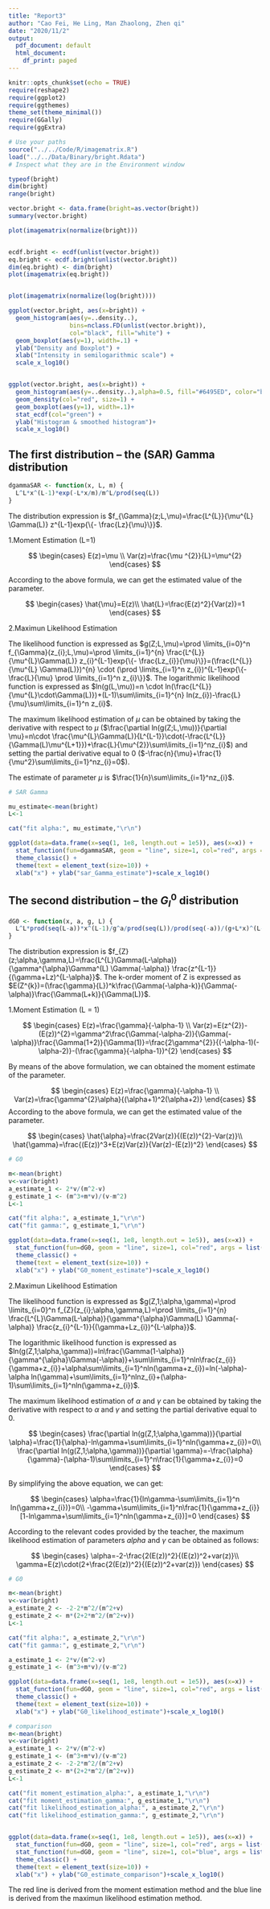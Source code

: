---
title: "Report3"
author: "Cao Fei, He Ling, Man Zhaolong, Zhen qi"
date: "2020/11/2"
output:
  pdf_document: default
  html_document:
    df_print: paged
---

```{r setup, include=FALSE}
knitr::opts_chunk$set(echo = TRUE)
require(reshape2)
require(ggplot2)
require(ggthemes)
theme_set(theme_minimal())
require(GGally)
require(ggExtra)
```


```{r Load_Data}
# Use your paths
source("../../Code/R/imagematrix.R")
load("../../Data/Binary/bright.Rdata")
# Inspect what they are in the Environment window

typeof(bright)
dim(bright)
range(bright)

vector.bright <- data.frame(bright=as.vector(bright))
summary(vector.bright)
```

```{r img_plot}
plot(imagematrix(normalize(bright)))


ecdf.bright <- ecdf(unlist(vector.bright))
eq.bright <- ecdf.bright(unlist(vector.bright))
dim(eq.bright) <- dim(bright)
plot(imagematrix(eq.bright))


plot(imagematrix(normalize(log(bright))))

```

```{r Graphical_EDA_BoxplotAndHistogram}
ggplot(vector.bright, aes(x=bright)) +
  geom_histogram(aes(y=..density..),
                 bins=nclass.FD(unlist(vector.bright)),
                 col="black", fill="white") +
  geom_boxplot(aes(y=1), width=.1) +
  ylab("Density and Boxplot") +
  xlab("Intensity in semilogarithmic scale") +
  scale_x_log10()


ggplot(vector.bright, aes(x=bright)) +
  geom_histogram(aes(y=..density..),alpha=0.5, fill="#6495ED", color="black",bins=nclass.FD(unlist(vector.bright))/250) +
  geom_density(col="red", size=1) +
  geom_boxplot(aes(y=1), width=.1)+
  stat_ecdf(col="green") +
  ylab("Histogram & smoothed histogram")+
  scale_x_log10()
```


## The first distribution -- the (SAR) Gamma distribution

```{r gammaSAR_Distributions}

dgammaSAR <- function(x, L, m) {
  L^L*x^(L-1)*exp(-L*x/m)/m^L/prod(seq(L))
}

```

The distribution expression is $f_{\Gamma}(z;L,\mu)=\frac{L^{L}}{\mu^{L} \Gamma(L)} z^{L-1}exp{\{- \frac{Lz}{\mu}\}}$.

1.Moment Estimation (L=1)

$$
\begin{cases}
E(z)=\mu \\
Var(z)=\frac{\mu ^{2}}{L}=\mu^{2}
\end{cases}
$$

According to the above formula, we can get the estimated value of the parameter.

$$
\begin{cases}
\hat{\mu}=E(z)\\
\hat{L}=\frac{E(z)^2}{Var(z)}=1
\end{cases}
$$


2.Maximun Likelihood Estimation

The likelihood function is expressed as $g(Z;L,\mu)=\prod \limits_{i=0}^n f_{\Gamma}(z_{i};L,\mu)=\prod \limits_{i=1}^{n} \frac{L^{L}}{\mu^{L}\Gamma(L)} z_{i}^{L-1}exp{\{- \frac{Lz_{i}}{\mu}\}}=(\frac{L^{L}}{\mu^{L} \Gamma(L)})^{n} \cdot (\prod \limits_{i=1}^n z_{i})^{L-1}exp{\{- \frac{L}{\mu} \prod \limits_{i=1}^n z_{i}\}}$.
The logarithmic likelihood function is expressed as $ln(g(L,\mu))=n \cdot ln(\frac{L^{L}}{\mu^{L}\cdot\Gamma(L)})+(L-1)\sum\limits_{i=1}^{n} ln(z_{i})-\frac{L}{\mu}\sum\limits_{i=1}^n z_{i}$.

The maximum likelihood estimation of $\mu$ can be obtained by taking the derivative with respect to $\mu$ ($\frac{\partial ln(g(Z;L,\mu))}{\partial \mu}=n\cdot \frac{\mu^{L}\Gamma(L)}{L^{L-1}}\cdot(-\frac{L^{L}}{\Gamma(L)\mu^{L+1}})+\frac{L}{\mu^{2}}\sum\limits_{i=1}^nz_{i}$) and setting the partial derivative equal to 0 ($-\frac{n}{\mu}+\frac{1}{\mu^2}\sum\limits_{i=1}^nz_{i}=0$).

The estimate of parameter $\mu$ is $\frac{1}{n}\sum\limits_{i=1}^nz_{i}$.


```{r SAR_Gamma_estimate}
# SAR Gamma

mu_estimate<-mean(bright)
L<-1

cat("fit alpha:", mu_estimate,"\r\n")

ggplot(data=data.frame(x=seq(1, 1e8, length.out = 1e5)), aes(x=x)) +
  stat_function(fun=dgammaSAR, geom = "line", size=1, col="red", args = list(L=1, m=mu_estimate)) +
  theme_classic() +
  theme(text = element_text(size=10)) +
  xlab("x") + ylab("sar_Gamma_estimate")+scale_x_log10()

```

## The second distribution -- the $G_{I}^{0}$ distribution


```{r G0_Distributions}

dG0 <- function(x, a, g, L) {
  L^L*prod(seq(L-a))*x^(L-1)/g^a/prod(seq(L))/prod(seq(-a))/(g+L*x)^(L-a)
}

```

The distribution expression is $f_{Z}(z;\alpha,\gamma,L)=\frac{L^{L}\Gamma(L-\alpha)}{\gamma^{\alpha}\Gamma^(L) \Gamma(-\alpha)} \frac{z^{L-1}}{(\gamma+Lz)^{L-\alpha}}$.
The k-order moment of Z is expressed as $E(Z^{k})=(\frac{\gamma}{L})^k\frac{\Gamma(-\alpha-k)}{\Gamma(-\alpha)}\frac{\Gamma(L+k)}{\Gamma(L)}$.

1.Moment Estimation (L = 1)

$$
\begin{cases}
E(z)=\frac{\gamma}{-\alpha-1} \\
Var(z)=E(z^{2})-(E(z))^{2}=\gamma^2\frac{\Gamma(-\alpha-2)}{\Gamma(-\alpha)}\frac{\Gamma(1+2)}{\Gamma(1)}=\frac{2\gamma^{2}}{(-\alpha-1)(-\alpha-2)}-(\frac{\gamma}{-\alpha-1})^{2}
\end{cases}
$$

By means of the above formulation, we can obtained the moment estimate of the parameter.

$$
\begin{cases}
E(z)=\frac{\gamma}{-\alpha-1} \\
Var(z)=\frac{\gamma^{2}\alpha}{(\alpha+1)^2(\alpha+2)}
\end{cases}
$$
According to the above formula, we can get the estimated value of the parameter.


$$
\begin{cases}
\hat{\alpha}=\frac{2Var(z)}{(E(z))^{2}-Var(z)}\\
\hat{\gamma}=\frac{(E(z))^3+E(z)Var(z)}{Var(z)-(E(z))^2}
\end{cases}
$$

```{r G0_moment_estimate}
# G0

m<-mean(bright)
v<-var(bright)
a_estimate_1 <- 2*v/(m^2-v)
g_estimate_1 <- (m^3+m*v)/(v-m^2)
L<-1

cat("fit alpha:", a_estimate_1,"\r\n")
cat("fit gamma:", g_estimate_1,"\r\n")

ggplot(data=data.frame(x=seq(1, 1e8, length.out = 1e5)), aes(x=x)) +
  stat_function(fun=dG0, geom = "line", size=1, col="red", args = list(a=a_estimate_1, g=g_estimate_1, L=1)) +
  theme_classic() +
  theme(text = element_text(size=10)) +
  xlab("x") + ylab("G0_moment_estimate")+scale_x_log10()

```

2.Maximun Likelihood Estimation

The likelihood function is expressed as $g(Z,1;\alpha,\gamma)=\prod \limits_{i=0}^n f_{Z}(z_{i};\alpha,\gamma,L)=\prod \limits_{i=1}^{n} \frac{L^{L}\Gamma(L-\alpha)}{\gamma^{\alpha}\Gamma(L) \Gamma(-\alpha)} \frac{z_{i}^{L-1}}{(\gamma+Lz_{i})^{L-\alpha}}$.

The logarithmic likelihood function is expressed as $ln(g(Z,1;\alpha,\gamma))=ln\frac{\Gamma(1-\alpha)}{\gamma^{\alpha}\Gamma(-\alpha)}+\sum\limits_{i=1}^nln\frac{z_{i}}{\gamma+z_{i}}+\alpha\sum\limits_{i=1}^nln(\gamma+z_{i})=ln(-\alpha)-\alpha ln(\gamma)+\sum\limits_{i=1}^nlnz_{i}+(\alpha-1)\sum\limits_{i=1}^nln(\gamma+z_{i})$.

The maximum likelihood estimation of $\alpha$ and $\gamma$ can be obtained by taking the derivative with respect to $\alpha$ and $\gamma$ and setting the partial derivative equal to 0.

$$
\begin{cases}
\frac{\partial ln(g(Z,1;\alpha,\gamma))}{\partial \alpha}=\frac{1}{\alpha}-ln\gamma+\sum\limits_{i=1}^nln(\gamma+z_{i})=0\\
\frac{\partial ln(g(Z,1;\alpha,\gamma))}{\partial \gamma}=-\frac{\alpha}{\gamma}-(\alpha-1)\sum\limits_{i=1}^n\frac{1}{\gamma+z_{i}}=0
\end{cases}
$$

By simplifying the above equation, we can get:

$$
\begin{cases}
\alpha=\frac{1}{ln\gamma-\sum\limits_{i=1}^n ln(\gamma+z_{i})}=0\\
-\gamma+\sum\limits_{i=1}^n\frac{1}{\gamma+z_{i}}[1-ln\gamma+\sum\limits_{i=1}^nln(\gamma+z_{i})]=0
\end{cases}
$$

According to the relevant codes provided by the teacher, the maximum likelihood estimation of parameters $alpha$ and $\gamma$ can be obtained as follows:

$$
\begin{cases}
\alpha=-2-\frac{2(E(z))^2}{(E(z))^2+var(z)}\\
\gamma=E(z)\cdot(2+\frac{2(E(z))^2}{(E(z))^2+var(z)})
\end{cases}
$$

```{r G0_likelihood_estimate}
# G0

m<-mean(bright)
v<-var(bright)
a_estimate_2 <- -2-2*m^2/(m^2+v)
g_estimate_2 <- m*(2+2*m^2/(m^2+v))
L<-1

cat("fit alpha:", a_estimate_2,"\r\n")
cat("fit gamma:", g_estimate_2,"\r\n")

a_estimate_1 <- 2*v/(m^2-v)
g_estimate_1 <- (m^3+m*v)/(v-m^2)

ggplot(data=data.frame(x=seq(1, 1e8, length.out = 1e5)), aes(x=x)) +
  stat_function(fun=dG0, geom = "line", size=1, col="red", args = list(a=a_estimate_2, g=g_estimate_2, L=1)) +
  theme_classic() +
  theme(text = element_text(size=10)) +
  xlab("x") + ylab("G0_likelihood_estimate")+scale_x_log10()

```

```{r G0_comparison}
# comparison
m<-mean(bright)
v<-var(bright)
a_estimate_1 <- 2*v/(m^2-v)
g_estimate_1 <- (m^3+m*v)/(v-m^2)
a_estimate_2 <- -2-2*m^2/(m^2+v)
g_estimate_2 <- m*(2+2*m^2/(m^2+v))
L<-1

cat("fit moment_estimation_alpha:", a_estimate_1,"\r\n")
cat("fit moment_estimation_gamma:", g_estimate_1,"\r\n")
cat("fit likelihood_estimation_alpha:", a_estimate_2,"\r\n")
cat("fit likelihood_estimation_gamma:", g_estimate_2,"\r\n")


ggplot(data=data.frame(x=seq(1, 1e8, length.out = 1e5)), aes(x=x)) +
  stat_function(fun=dG0, geom = "line", size=1, col="red", args = list(a=a_estimate_1, g=g_estimate_1, L=1)) +
  stat_function(fun=dG0, geom = "line", size=1, col="blue", args = list(a=a_estimate_2, g=g_estimate_2, L=1)) +
  theme_classic() +
  theme(text = element_text(size=10)) +
  xlab("x") + ylab("G0_estimate_comparison")+scale_x_log10()
```

The red line is derived from the moment estimation method and the blue line is derived from the maximun likelihood estimation method.
